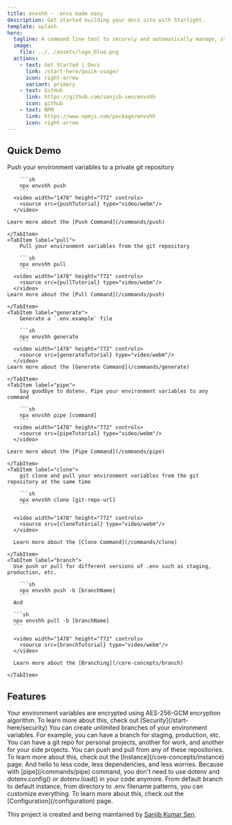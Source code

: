 ```yaml
---
title: envshh - .envs made easy
description: Get started building your docs site with Starlight.
template: splash
hero:
  tagline: A command line tool to securely and automatically manage, store environment variables
  image:
    file: ../../assets/logo_blue.png
  actions:
    - text: Get Started | Docs
      link: /start-here/quick-usage/
      icon: right-arrow
      variant: primary
    - text: GitHub
      link: https://github.com/sanjib-sen/envshh
      icon: github
    - text: NPM
      link: https://www.npmjs.com/package/envshh
      icon: right-arrow
---
```





## Quick Demo

<Tabs>
	<TabItem label="push">
		Push your environment variables to a private git repository
  
    	```sh
    	npx envshh push
    	```
      <video width="1478" height="772" controls>
        <source src={pushTutorial} type="video/webm"/>
      </video>

    Learn more about the [Push Command](/commands/push)

    </TabItem>
    <TabItem label="pull">
    	Pull your environment variables from the git repository

    	```sh
    	npx envshh pull
    	```
      <video width="1478" height="772" controls>
        <source src={pullTutorial} type="video/webm"/>
      </video>
    Learn more about the [Pull Command](/commands/push)

    </TabItem>
    <TabItem label="generate">
    	Generate a `.env.example` file

    	```sh
    	npx envshh generate
    	```
      <video width="1478" height="772" controls>
        <source src={generateTutorial} type="video/webm"/>
      </video>
    Learn more about the [Generate Command](/commands/generate)

    </TabItem>
    <TabItem label="pipe">
    	Say goodbye to dotenv. Pipe your environment variables to any command

    	```sh
    	npx envshh pipe [command]
    	```
      <video width="1478" height="772" controls>
        <source src={pipeTutorial} type="video/webm"/>
      </video>

    Learn more about the [Pipe Command](/commands/pipe)

    </TabItem>
    <TabItem label="clone">
    	git clone and pull your environment variables from the git repository at the same time

    	```sh
    	npx envshh clone [git-repo-url]
    	```

      <video width="1478" height="772" controls>
        <source src={cloneTutorial} type="video/webm"/>
      </video>

      Learn more about the [Clone Command](/commands/clone)

    </TabItem>
    <TabItem label="branch">
      Use push or pull for different versions of .env such as staging, production, etc.

    	```sh
    	npx envshh push -b [branchName]
    	```
      And

      ```sh
      npx envshh pull -b [branchName]
      ```

      <video width="1478" height="772" controls>
        <source src={branchTutorial} type="video/webm"/>
      </video>

      Learn more about the [Branching](/core-concepts/branch)

    </TabItem>

</Tabs>

## Features

<CardGrid stagger>
  <Card title="Security" icon="approve-check-circle">
    Your environment variables are encrypted using AES-256-GCM encryption
    algorithm. To learn more about this, check out
    [Security](/start-here/security)
  </Card>
  <Card title="Unlimited Branches" icon="bars">
    You can create unlimited branches of your environment variables. For
    example, you can have a branch for staging, production, etc.
  </Card>
  <Card title="Unlimited Remote Repository" icon="laptop">
    You can have a git repo for personal projects, another for work, and another
    for your side projects. You can push and pull from any of these
    repositories. To learn more about this, check out the
    [Instance](/core-concepts/instance) page.
  </Card>
  <Card title="Goodbye dotenv" icon="pencil">
    And hello to less code, less dependencies, and less worries. Because with
    [pipe](/commands/pipe) command, you don't need to use dotenv and
    dotenv.config() or dotenv.load() in your code anymore.
  </Card>
  <Card title="Customization" icon="setting">
    From default branch to default instance, from directory to .env filename
    patterns, you can customize everything. To learn more about this, check out
    the [Configuration](/configuration) page.
  </Card>
</CardGrid>

This project is created and being maintained by [Sanjib Kumar Sen](https://sanjibsen.com).

